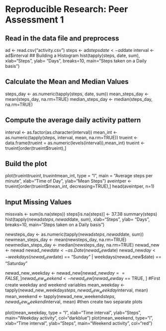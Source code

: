 # Reproducible Research: Peer Assessment 1
## Read in the data file and preprocess
ad <- read.csv("activity.csv")
steps <- ad$steps
date <- ad$date
interval <- ad$interval
## Building a Histogram
hist(tapply(steps, date, sum), xlab="Steps", ylab= "Days", breaks=10, main="Steps taken on a Daily basis")

## Calculate the Mean and Median Values
steps_day <- as.numeric(tapply(steps, date, sum))
mean_steps_day <- mean(steps_day, na.rm=TRUE)
median_steps_day <- median(steps_day, na.rm=TRUE)

## Compute the average daily activity pattern
interval <- as.factor(as.character(interval))
mean_int <- as.numeric(tapply(steps, interval, mean, na.rm=TRUE))
trueint <- data.frame(trueint = as.numeric(levels(interval)),mean_int)
trueint <- trueint[order(trueint$trueint),]

## Build the plot
plot(trueint$trueint, trueint$mean_int, type = "l", main = "Average steps per minute", xlab="Time of Day", ylab="Mean Steps")
aveintper <- trueint[order(trueint$mean_int, decreasing=TRUE),]
head(aveintper, n=1)

## Input Missing Values
missvals <- sum(is.na(steps))
steps[is.na(steps)] <- 37.38
summary(steps)
hist(tapply(newad$steps, newad$date, sum), xlab="Steps", ylab= "Days", breaks=10, main="Steps taken on a Daily basis")

newsteps_day <- as.numeric(tapply(newad$steps, newad$date, sum))
newmean_steps_day <- mean(newsteps_day, na.rm=TRUE)
newmedian_steps_day <- median(newsteps_day, na.rm=TRUE)
newad_new <- newad
newad_new$date <- as.Date(newad_new$date)
newad_new$day <- weekdays(newad_new$date) == "Sunday"  | weekdays(newad_new$date) == "Saturday"

newad_new_weekday <- newad_new[newad_new$day == FALSE, ]
newad_new_weekend <- newad_new[newad_new$day == TRUE, ]
#First create weekday and weekend variables
mean_weekday <- tapply(newad_new_weekday$steps, newad_new_weekday$interval, mean)
mean_weekend <- tapply(newad_new_weekend$steps, newad_new_weekend$interval, mean)
#then create two separate plots

plot(mean_weekday, type = "l", xlab="Time interval", ylab="Steps", main="Weekday activity", col="darkblue")
plot(mean_weekend, type="l", xlab="Time interval", ylab="Steps", main="Weekend activity", col="red")
